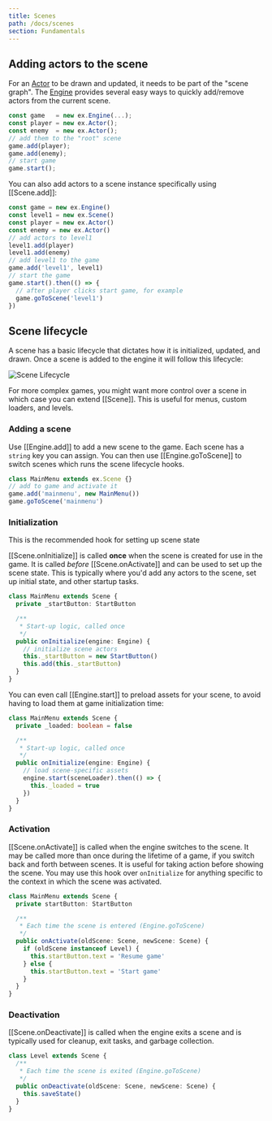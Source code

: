 ```yaml
---
title: Scenes
path: /docs/scenes
section: Fundamentals
---
```


## Adding actors to the scene

For an [Actor](/docs/actors) to be drawn and updated, it needs to be part of the "scene graph".
The [Engine](/docs/engine) provides several easy ways to quickly add/remove actors from the
current scene.

```js
const game   = new ex.Engine(...);
const player = new ex.Actor();
const enemy  = new ex.Actor();
// add them to the "root" scene
game.add(player);
game.add(enemy);
// start game
game.start();
```

You can also add actors to a scene instance specifically using [[Scene.add]]:

```js
const game = new ex.Engine()
const level1 = new ex.Scene()
const player = new ex.Actor()
const enemy = new ex.Actor()
// add actors to level1
level1.add(player)
level1.add(enemy)
// add level1 to the game
game.add('level1', level1)
// start the game
game.start().then(() => {
  // after player clicks start game, for example
  game.goToScene('level1')
})
```

## Scene lifecycle

A scene has a basic lifecycle that dictates how it is initialized, updated, and drawn. Once a scene is added to
the engine it will follow this lifecycle:

![Scene Lifecycle](/assets/images/docs/SceneLifecycle.png)

For more complex games, you might want more control over a scene in which
case you can extend [[Scene]]. This is useful for menus, custom loaders,
and levels.

### Adding a scene

Use [[Engine.add]] to add a new scene to the game. Each scene has a `string` key you can assign. You can then use
[[Engine.goToScene]] to switch scenes which runs the scene lifecycle hooks.

```ts
class MainMenu extends ex.Scene {}
// add to game and activate it
game.add('mainmenu', new MainMenu())
game.goToScene('mainmenu')
```

### Initialization

<Note>

This is the recommended hook for setting up scene state

</Note>

[[Scene.onInitialize]] is called **once** when the scene is created for use in the game. It is called _before_ [[Scene.onActivate]] and can be used to set up the scene state. This is typically where you'd add any actors to the scene, set up initial state, and other startup tasks.

```ts
class MainMenu extends Scene {
  private _startButton: StartButton

  /**
   * Start-up logic, called once
   */
  public onInitialize(engine: Engine) {
    // initialize scene actors
    this._startButton = new StartButton()
    this.add(this._startButton)
  }
}
```

You can even call [[Engine.start]] to preload assets for your scene, to avoid having to load them at game initialization time:

```ts
class MainMenu extends Scene {
  private _loaded: boolean = false

  /**
   * Start-up logic, called once
   */
  public onInitialize(engine: Engine) {
    // load scene-specific assets
    engine.start(sceneLoader).then(() => {
      this._loaded = true
    })
  }
}
```

### Activation

[[Scene.onActivate]] is called when the engine switches to the scene. It may be called more than once during the lifetime of a game, if you switch back and forth between scenes. It is useful for taking action before showing the scene. You may use this hook over `onInitialize` for anything specific to the context in which the scene was activated.

```ts
class MainMenu extends Scene {
  private startButton: StartButton

  /**
   * Each time the scene is entered (Engine.goToScene)
   */
  public onActivate(oldScene: Scene, newScene: Scene) {
    if (oldScene instanceof Level) {
      this.startButton.text = 'Resume game'
    } else {
      this.startButton.text = 'Start game'
    }
  }
}
```

### Deactivation

[[Scene.onDeactivate]] is called when the engine exits a scene and is typically used for cleanup, exit tasks, and garbage collection.

```ts
class Level extends Scene {
  /**
   * Each time the scene is exited (Engine.goToScene)
   */
  public onDeactivate(oldScene: Scene, newScene: Scene) {
    this.saveState()
  }
}
```
